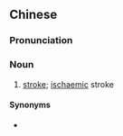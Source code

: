 {{also|脑梗塞}}
==Chinese==
{{zh-forms|s=脑梗塞|type=12}}

===Pronunciation===
{{zh-pron
|m=nǎogěngsè
|c=nou5 gang2 sak1
|cat=n
}}

===Noun===
{{zh-noun}}

# {{lb|zh|neurology|diseases}} [[stroke]]; [[ischaemic]] stroke

====Synonyms====
* {{zh-l|中風}}